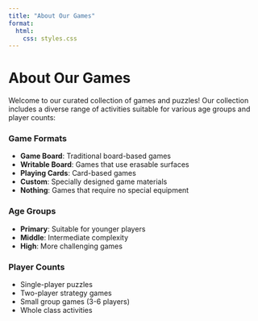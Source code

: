 ```yaml
---
title: "About Our Games"
format:
  html:
    css: styles.css
---
```


# **About Our Games**

Welcome to our curated collection of games and puzzles! Our collection includes a diverse range of activities suitable for various age groups and player counts:

### Game Formats

- **Game Board**: Traditional board-based games
- **Writable Board**: Games that use erasable surfaces
- **Playing Cards**: Card-based games
- **Custom**: Specially designed game materials
- **Nothing**: Games that require no special equipment

### Age Groups

- **Primary**: Suitable for younger players
- **Middle**: Intermediate complexity
- **High**: More challenging games

### Player Counts
- Single-player puzzles
- Two-player strategy games
- Small group games (3-6 players)
- Whole class activities
